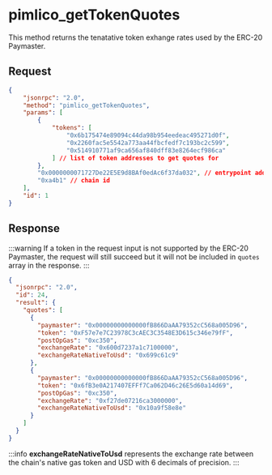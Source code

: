 # pimlico_getTokenQuotes

This method returns the tenatative token exhange rates used by the ERC-20 Paymaster.

## Request

```json
{
    "jsonrpc": "2.0",
    "method": "pimlico_getTokenQuotes",
    "params": [
        {
            "tokens": [
                "0x6b175474e89094c44da98b954eedeac495271d0f",
                "0x2260fac5e5542a773aa44fbcfedf7c193bc2c599",
                "0x514910771af9ca656af840dff83e8264ecf986ca"
            ] // list of token addresses to get quotes for
        },
        "0x0000000071727De22E5E9d8BAf0edAc6f37da032", // entrypoint address
        "0xa4b1" // chain id
    ],
    "id": 1
}
```

## Response

:::warning
If a token in the request input is not supported by the ERC-20 Paymaster, the request will still succeed but it will not be included in `quotes` array in the response.
:::

```json
{
  "jsonrpc": "2.0",
  "id": 24,
  "result": {
    "quotes": [
      {
        "paymaster": "0x00000000000000fB866DaAA79352cC568a005D96",
        "token": "0xF57e7e7C23978C3cAEC3C3548E3D615c346e79fF",
        "postOpGas": "0xc350",
        "exchangeRate": "0x600d7237a1c7100000",
        "exchangeRateNativeToUsd": "0x699c61c9"
      },
      {
        "paymaster": "0x00000000000000fB866DaAA79352cC568a005D96",
        "token": "0x6fB3e0A217407EFFf7Ca062D46c26E5d60a14d69",
        "postOpGas": "0xc350",
        "exchangeRate": "0xf27de07216ca3000000",
        "exchangeRateNativeToUsd": "0x10a9f58e8e"
      }
    ]
  }
}
```

:::info
**exchangeRateNativeToUsd** represents the exchange rate between the chain's native gas token and USD with 6 decimals of precision.
:::
